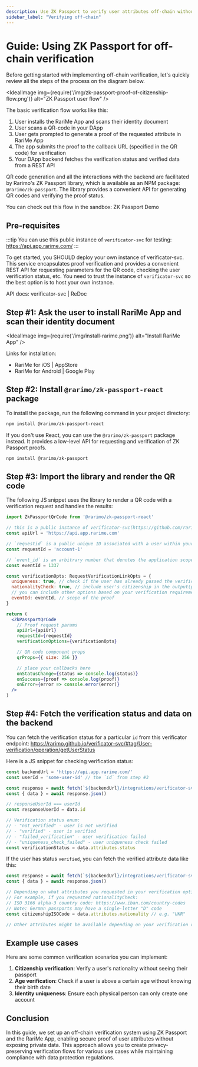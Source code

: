 ```yaml
---
description: Use ZK Passport to verify user attributes off-chain without revealing private data. Learn how to implement secure verification processes with RariMe App.
sidebar_label: "Verifying off-chain"
---
```


# Guide: Using ZK Passport for off-chain verification

Before getting started with implementing off-chain verification, let's quickly review all the steps of the process on the diagram below.

<IdealImage img={require('/img/zk-passport-proof-of-citizenship-flow.png')} alt="ZK Passport user flow" />

The basic verification flow works like this:

1. User installs the RariMe App and scans their identity document
2. User scans a QR-code in your DApp
3. User gets prompted to generate a proof of the requested attribute in RariMe App
4. The app submits the proof to the callback URL (specified in the QR code) for verification
5. Your DApp backend fetches the verification status and verified data from a REST API

QR code generation and all the interactions with the backend are facilitated by Rarimo's ZK Passport library, which is available as an NPM package: `@rarimo/zk-passport`. The library provides a convenient API for generating QR codes and verifying the proof status.

You can check out this flow in the sandbox: <OutLink href="https://app.rarime.com/proof-requests-demo">ZK Passport Demo</OutLink>

## Pre-requisites

:::tip
You can use this public instance of `verificator-svc` for testing: <OutLink href="https://api.app.rarime.com/">https://api.app.rarime.com/</OutLink>
:::

To get started, you SHOULD deploy your own instance of <OutLink href="https://github.com/rarimo/verificator-svc">verificator-svc</OutLink>. This service encapsulates proof verification and provides a convenient REST API for requesting parameters for the QR code, checking the user verification status, etc. You need to trust the instance of `verificator-svc` so the best option is to host your own instance.

API docs: <OutLink href="https://rarimo.github.io/verificator-svc/">verificator-svc | ReDoc</OutLink>

## Step #1: Ask the user to install RariMe App and scan their identity document

<IdealImage img={require('/img/install-rarime.png')} alt="Install RariMe App" />

Links for installation:

- <OutLink href="https://apps.apple.com/us/app/rarime/id6503300598">RariMe for iOS | AppStore</OutLink>
- <OutLink href="https://play.google.com/store/apps/details?id=com.rarilabs.rarime">RariMe for Android | Google Play</OutLink>

## Step #2: Install `@rarimo/zk-passport-react` package

To install the package, run the following command in your project directory:

```bash npm2yarn
npm install @rarimo/zk-passport-react
```

If you don't use React, you can use the `@rarimo/zk-passport` package instead. It provides a low-level API for requesting and verification of ZK Passport proofs.

```bash npm2yarn
npm install @rarimo/zk-passport
```

## Step #3: Import the library and render the QR code

The following JS snippet uses the library to render a QR code with a verification request and handles the results:

```jsx
import ZkPassportQrCode from '@rarimo/zk-passport-react'

// this is a public instance of verificator-svc(https://github.com/rarimo/verificator-svc). Replace it with the URL of your instance
const apiUrl = 'https://api.app.rarime.com'

// `requestid` is a public unique ID associated with a user within your system. It will be used later to check the user status
const requestId = 'account-1'

// `event_id` is an arbitrary number that denotes the application scope of the proof
const eventId = 1337

const verificationOpts: RequestVerificationLinkOpts = {
  uniqueness: true, // check if the user has already passed the verification
  nationalityCheck: true, // include user's citizenship in the output(proof public signals)
  // you can include other options based on your verification requirements
  eventId: eventId, // scope of the proof
}

return (
  <ZkPassportQrCode
    // Proof request params
    apiUrl={apiUrl}
    requestId={requestId}
    verificationOptions={verificationOpts}

    // QR code component props
    qrProps={{ size: 256 }}

    // place your callbacks here
    onStatusChange={status => console.log(status)}
    onSuccess={proof => console.log(proof)}
    onError={error => console.error(error)}
  />
)
```

## Step #4: Fetch the verification status and data on the backend

You can fetch the verification status for a particular `id` from this verificator endpoint:
<OutLink href="https://rarimo.github.io/verificator-svc/#tag/User-verification/operation/getUserStatus">https://rarimo.github.io/verificator-svc/#tag/User-verification/operation/getUserStatus</OutLink>

Here is a JS snippet for checking verification status:

```ts
const backendUrl = 'https://api.app.rarime.com/'
const userId = 'some-user-id' // the `id` from step #3

const response = await fetch(`${backendUrl}/integrations/verificator-svc/private/verification-status/${userId}`)
const { data } = await response.json()

// responseUserId === userId
const responseUserId = data.id

// Verification status enum:
// - "not_verified" - user is not verified
// - "verified" - user is verified
// - "failed_verification" - user verification failed
// - "uniqueness_check_failed" - user uniqueness check failed
const verificationStatus = data.attributes.status
```

If the user has status `verified`, you can fetch the verified attribute data like this:

```ts
const response = await fetch(`${backendUrl}/integrations/verificator-svc/private/user/${userId}`)
const { data } = await response.json()

// Depending on what attributes you requested in your verification options
// For example, if you requested nationalityCheck:
// ISO 3166 alpha-3 country code: https://www.iban.com/country-codes
// Note: German passports may have a single-letter "D" code
const citizenshipISOCode = data.attributes.nationality // e.g. "UKR"

// Other attributes might be available depending on your verification request
```

## Example use cases

Here are some common verification scenarios you can implement:

1. **Citizenship verification**: Verify a user's nationality without seeing their passport
2. **Age verification**: Check if a user is above a certain age without knowing their birth date
3. **Identity uniqueness**: Ensure each physical person can only create one account

## Conclusion

In this guide, we set up an off-chain verification system using ZK Passport and the RariMe App, enabling secure proof of user attributes without exposing private data. This approach allows you to create privacy-preserving verification flows for various use cases while maintaining compliance with data protection regulations.